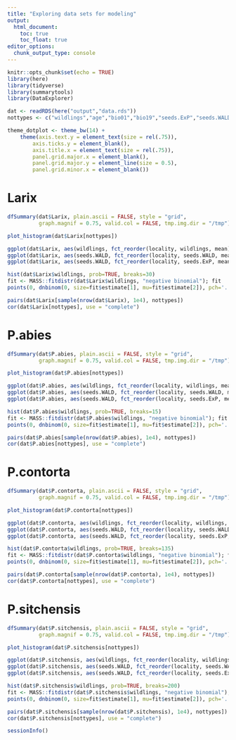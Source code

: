 ```yaml
---
title: "Exploring data sets for modeling"
output: 
  html_document:
    toc: true
    toc_float: true
editor_options: 
  chunk_output_type: console
---
```


```r
knitr::opts_chunk$set(echo = TRUE)
library(here)
library(tidyverse)
library(summarytools)
library(DataExplorer)
```

```r
dat <- readRDS(here("output","data.rds"))
nottypes <- c("wildlings","age","bio01","bio19","seeds.ExP","seeds.WALD","relelev")
```

```r
theme_dotplot <- theme_bw(14) +
    theme(axis.text.y = element_text(size = rel(.75)),
        axis.ticks.y = element_blank(),
        axis.title.x = element_text(size = rel(.75)),
        panel.grid.major.x = element_blank(),
        panel.grid.major.y = element_line(size = 0.5),
        panel.grid.minor.x = element_blank())
```

# Larix

```r
dfSummary(dat$Larix, plain.ascii = FALSE, style = "grid", 
          graph.magnif = 0.75, valid.col = FALSE, tmp.img.dir = "/tmp")
```

```r
plot_histogram(dat$Larix[nottypes])
```

```r
ggplot(dat$Larix, aes(wildlings, fct_reorder(locality, wildlings, mean))) + geom_point() + theme_dotplot
ggplot(dat$Larix, aes(seeds.WALD, fct_reorder(locality, seeds.WALD, mean))) + geom_point() + theme_dotplot
ggplot(dat$Larix, aes(seeds.WALD, fct_reorder(locality, seeds.ExP, mean))) + geom_point() + theme_dotplot
```

```r
hist(dat$Larix$wildlings, prob=TRUE, breaks=30)
fit <- MASS::fitdistr(dat$Larix$wildlings, "negative binomial"); fit
points(0, dnbinom(0, size=fit$estimate[1], mu=fit$estimate[2]), pch='.', col='red', cex=3)
```

```r
pairs(dat$Larix[sample(nrow(dat$Larix), 1e4), nottypes])
cor(dat$Larix[nottypes], use = "complete")
```
 
# P.abies

```r
dfSummary(dat$P.abies, plain.ascii = FALSE, style = "grid", 
          graph.magnif = 0.75, valid.col = FALSE, tmp.img.dir = "/tmp")
```

```r
plot_histogram(dat$P.abies[nottypes])
```

```r
ggplot(dat$P.abies, aes(wildlings, fct_reorder(locality, wildlings, mean))) + geom_point() + theme_dotplot
ggplot(dat$P.abies, aes(seeds.WALD, fct_reorder(locality, seeds.WALD, mean))) + geom_point() + theme_dotplot
ggplot(dat$P.abies, aes(seeds.WALD, fct_reorder(locality, seeds.ExP, mean))) + geom_point() + theme_dotplot
```

```r
hist(dat$P.abies$wildlings, prob=TRUE, breaks=15)
fit <- MASS::fitdistr(dat$P.abies$wildlings, "negative binomial"); fit
points(0, dnbinom(0, size=fit$estimate[1], mu=fit$estimate[2]), pch='.', col='red', cex=3)
```

```r
pairs(dat$P.abies[sample(nrow(dat$P.abies), 1e4), nottypes])
cor(dat$P.abies[nottypes], use = "complete")
```

# P.contorta

```r
dfSummary(dat$P.contorta, plain.ascii = FALSE, style = "grid", 
          graph.magnif = 0.75, valid.col = FALSE, tmp.img.dir = "/tmp")
```

```r
plot_histogram(dat$P.contorta[nottypes])
```

```r
ggplot(dat$P.contorta, aes(wildlings, fct_reorder(locality, wildlings, mean))) + geom_point() + theme_dotplot
ggplot(dat$P.contorta, aes(seeds.WALD, fct_reorder(locality, seeds.WALD, mean))) + geom_point() + theme_dotplot
ggplot(dat$P.contorta, aes(seeds.WALD, fct_reorder(locality, seeds.ExP, mean))) + geom_point() + theme_dotplot
```

```r
hist(dat$P.contorta$wildlings, prob=TRUE, breaks=135)
fit <- MASS::fitdistr(dat$P.contorta$wildlings, "negative binomial"); fit
points(0, dnbinom(0, size=fit$estimate[1], mu=fit$estimate[2]), pch='.', col='red', cex=3)
```

```r
pairs(dat$P.contorta[sample(nrow(dat$P.contorta), 1e4), nottypes])
cor(dat$P.contorta[nottypes], use = "complete")
```

# P.sitchensis

```r
dfSummary(dat$P.sitchensis, plain.ascii = FALSE, style = "grid", 
          graph.magnif = 0.75, valid.col = FALSE, tmp.img.dir = "/tmp")
```

```r
plot_histogram(dat$P.sitchensis[nottypes])
```

```r
ggplot(dat$P.sitchensis, aes(wildlings, fct_reorder(locality, wildlings, mean))) + geom_point() + theme_dotplot
ggplot(dat$P.sitchensis, aes(seeds.WALD, fct_reorder(locality, seeds.WALD, mean))) + geom_point() + theme_dotplot
ggplot(dat$P.sitchensis, aes(seeds.WALD, fct_reorder(locality, seeds.ExP, mean))) + geom_point() + theme_dotplot
```

```r
hist(dat$P.sitchensis$wildlings, prob=TRUE, breaks=200)
fit <- MASS::fitdistr(dat$P.sitchensis$wildlings, "negative binomial"); fit
points(0, dnbinom(0, size=fit$estimate[1], mu=fit$estimate[2]), pch='.', col='red', cex=3)
```

```r
pairs(dat$P.sitchensis[sample(nrow(dat$P.sitchensis), 1e4), nottypes])
cor(dat$P.sitchensis[nottypes], use = "complete")
```

```r
sessionInfo()
```